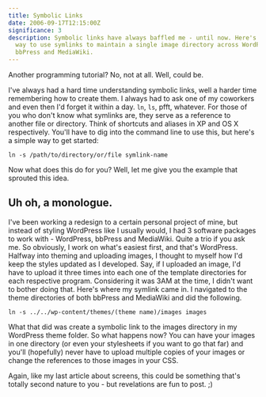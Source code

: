 ```yaml
---
title: Symbolic Links
date: 2006-09-17T12:15:00Z
significance: 3
description: Symbolic links have always baffled me - until now. Here's a simple
  way to use symlinks to maintain a single image directory across WordPress,
  bbPress and MediaWiki.
---
```


Another programming tutorial? No, not at all. Well, could be.

I've always had a hard time understanding symbolic links, well a harder time remembering how to create them. I always had to ask one of my coworkers and even then I'd forget it within a day. `ln`, `ls`, pfft, whatever. For those of you who don't know what symlinks are, they serve as a reference to another file or directory. Think of shortcuts and aliases in XP and OS X respectively. You'll have to dig into the command line to use this, but here's a simple way to get started:

    ln -s /path/to/directory/or/file symlink-name

Now what does this do for you? Well, let me give you the example that sprouted this idea.

## Uh oh, a monologue.

I've been working a redesign to a certain personal project of mine, but instead of styling WordPress like I usually would, I had 3 software packages to work with - WordPress, bbPress and MediaWiki. Quite a trio if you ask me. So obviously, I work on what's easiest first, and that's WordPress. Halfway into theming and uploading images, I thought to myself how I'd keep the styles updated as I developed. Say, if I uploaded an image, I'd have to upload it three times into each one of the template directories for each respective program. Considering it was 3AM at the time, I didn't want to bother doing that. Here's where my symlink came in. I navigated to the theme directories of both bbPress and MediaWiki and did the following.

    ln -s ../../wp-content/themes/(theme name)/images images

What that did was create a symbolic link to the images directory in my WordPress theme folder. So what happens now? You can have your images in one directory (or even your stylesheets if you want to go that far) and you'll (hopefully) never have to upload multiple copies of your images or change the references to those images in your CSS.

Again, like my last article about screens, this could be something that's totally second nature to you - but revelations are fun to post. ;)
